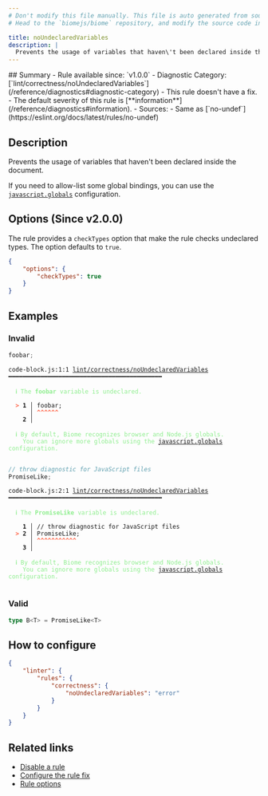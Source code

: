 ```yaml
---
# Don't modify this file manually. This file is auto generated from source, and you will lose your changes next time the website is built.
# Head to the `biomejs/biome` repository, and modify the source code in there.

title: noUndeclaredVariables
description: |
  Prevents the usage of variables that haven\'t been declared inside the document.
---
```


<Tabs>
<TabItem label="JavaScript (and super languages)" icon="seti:javascript">
## Summary
- Rule available since: `v1.0.0`
- Diagnostic Category: [`lint/correctness/noUndeclaredVariables`](/reference/diagnostics#diagnostic-category)
- This rule doesn't have a fix.
- The default severity of this rule is [**information**](/reference/diagnostics#information).
- Sources: 
  - Same as [`no-undef`](https://eslint.org/docs/latest/rules/no-undef)

## Description
Prevents the usage of variables that haven't been declared inside the document.

If you need to allow-list some global bindings, you can use the [`javascript.globals`](/reference/configuration/#javascriptglobals) configuration.

## Options (Since v2.0.0)

The rule provides a `checkTypes` option that make the rule checks undeclared types.
The option defaults to `true`.

```json
{
    "options": {
        "checkTypes": true
    }
}
```

## Examples

### Invalid

```js
foobar;
```

<pre class="language-text"><code class="language-text">code-block.js:1:1 <a href="https://biomejs.dev/linter/rules/no-undeclared-variables">lint/correctness/noUndeclaredVariables</a> ━━━━━━━━━━━━━━━━━━━━━━━━━━━━━━━━━━━━━━━━━━━<br /><br />  <strong><span style="color: lightgreen;">ℹ</span></strong> <span style="color: lightgreen;">The </span><span style="color: lightgreen;"><strong>foobar</strong></span><span style="color: lightgreen;"> variable is undeclared.</span><br />  <br />  <strong><span style="color: Tomato;">&gt;</span></strong> <strong>1 │ </strong>foobar;<br />   <strong>   │ </strong><strong><span style="color: Tomato;">^</span></strong><strong><span style="color: Tomato;">^</span></strong><strong><span style="color: Tomato;">^</span></strong><strong><span style="color: Tomato;">^</span></strong><strong><span style="color: Tomato;">^</span></strong><strong><span style="color: Tomato;">^</span></strong><br />    <strong>2 │ </strong><br />  <br />  <strong><span style="color: lightgreen;">ℹ</span></strong> <span style="color: lightgreen;">By default, Biome recognizes browser and Node.js globals.<br /></span>    <span style="color: lightgreen;">You can ignore more globals using the </span><span style="color: lightgreen;"><a href="https://biomejs.dev/reference/configuration/#javascriptglobals">javascript.globals</a></span><span style="color: lightgreen;"> configuration.</span><br />  <br /></code></pre>

```js
// throw diagnostic for JavaScript files
PromiseLike;
```

<pre class="language-text"><code class="language-text">code-block.js:2:1 <a href="https://biomejs.dev/linter/rules/no-undeclared-variables">lint/correctness/noUndeclaredVariables</a> ━━━━━━━━━━━━━━━━━━━━━━━━━━━━━━━━━━━━━━━━━━━<br /><br />  <strong><span style="color: lightgreen;">ℹ</span></strong> <span style="color: lightgreen;">The </span><span style="color: lightgreen;"><strong>PromiseLike</strong></span><span style="color: lightgreen;"> variable is undeclared.</span><br />  <br />    <strong>1 │ </strong>// throw diagnostic for JavaScript files<br />  <strong><span style="color: Tomato;">&gt;</span></strong> <strong>2 │ </strong>PromiseLike;<br />   <strong>   │ </strong><strong><span style="color: Tomato;">^</span></strong><strong><span style="color: Tomato;">^</span></strong><strong><span style="color: Tomato;">^</span></strong><strong><span style="color: Tomato;">^</span></strong><strong><span style="color: Tomato;">^</span></strong><strong><span style="color: Tomato;">^</span></strong><strong><span style="color: Tomato;">^</span></strong><strong><span style="color: Tomato;">^</span></strong><strong><span style="color: Tomato;">^</span></strong><strong><span style="color: Tomato;">^</span></strong><strong><span style="color: Tomato;">^</span></strong><br />    <strong>3 │ </strong><br />  <br />  <strong><span style="color: lightgreen;">ℹ</span></strong> <span style="color: lightgreen;">By default, Biome recognizes browser and Node.js globals.<br /></span>    <span style="color: lightgreen;">You can ignore more globals using the </span><span style="color: lightgreen;"><a href="https://biomejs.dev/reference/configuration/#javascriptglobals">javascript.globals</a></span><span style="color: lightgreen;"> configuration.</span><br />  <br /></code></pre>

### Valid

```ts
type B<T> = PromiseLike<T>
```

## How to configure
```json title="biome.json"
{
	"linter": {
		"rules": {
			"correctness": {
				"noUndeclaredVariables": "error"
			}
		}
	}
}

```
## Related links

- [Disable a rule](/linter/#disable-a-lint-rule)
- [Configure the rule fix](/linter#configure-the-rule-fix)
- [Rule options](/linter/#rule-options)

</TabItem>
</Tabs>

